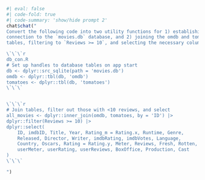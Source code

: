 

```r
#| eval: false 
#| code-fold: true 
#| code-summary: 'show/hide prompt 2'
chat$chat("
Convert the following code into two utility functions for 1) establishing a 
connection to the `movies.db` database, and 2) joining the omdb and tomatoes
tables, filtering to `Reviews >= 10`, and selecting the necessary columns.

\`\`\`r
db_con.R 
# Set up handles to database tables on app start
db <- dplyr::src_sqlite(path = 'movies.db')
omdb <- dplyr::tbl(db, 'omdb')
tomatoes <- dplyr::tbl(db, 'tomatoes')
\`\`\`


\`\`\`r
# Join tables, filter out those with <10 reviews, and select
all_movies <- dplyr::inner_join(omdb, tomatoes, by = 'ID') |>
dplyr::filter(Reviews >= 10) |>
dplyr::select(
    ID, imdbID, Title, Year, Rating_m = Rating.x, Runtime, Genre,
    Released, Director, Writer, imdbRating, imdbVotes, Language,
    Country, Oscars, Rating = Rating.y, Meter, Reviews, Fresh, Rotten,
    userMeter, userRating, userReviews, BoxOffice, Production, Cast
)
\`\`\`

")
```